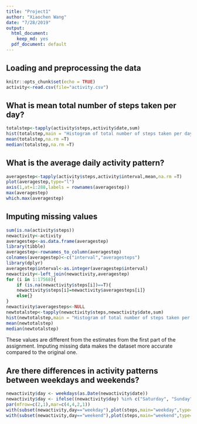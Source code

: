 ```yaml
---
title: "Project1"
author: "Xiaochen Wang"
date: "7/28/2019"
output:
  html_document:
    keep_md: yes
  pdf_document: default
---
```

## Loading and preprocessing the data
```r
knitr::opts_chunk$set(echo = TRUE)
activity<-read.csv(file="activity.csv")
```
## What is mean total number of steps taken per day?
```r
totalstep<-tapply(activity$steps,activity$date,sum)
hist(totalstep,main = "Histogram of total number of steps taken per day", xlab = "Total number of steps")
mean(totalstep,na.rm =T)
median(totalstep,na.rm =T)
```

## What is the average daily activity pattern?

```r
averagestep<-tapply(activity$steps,activity$interval,mean,na.rm =T)
plot(averagestep,type="l")
axis(1,at=1:288,labels = rownames(averagestep))
max(averagestep)
which.max(averagestep)
```
## Imputing missing values
```r
sum(is.na(activity$steps))
newactivity<-activity
averagestep<-as.data.frame(averagestep)
library(tibble)
averagestep<-rownames_to_column(averagestep)
colnames(averagestep)<-c("interval","averagesteps")
library(dplyr)
averagestep$interval<-as.integer(averagestep$interval)
newactivity<-left_join(newactivity,averagestep)
for (i in 1:17568){
    if (is.na(newactivity$steps[i])==T){
    newactivity$steps[i]=newactivity$averagesteps[i]}
    else{}
}
newactivity$averagesteps<-NULL
newtotalstep<-tapply(newactivity$steps,newactivity$date,sum)
hist(newtotalstep,main = "Histogram of total number of steps taken per day", xlab = "Total number of steps")
mean(newtotalstep)
median(newtotalstep)
```
These values are different from the estimates from the first part of the assignment. Imputing missing data makes the dataset more accurate compared to the original one.

## Are there differences in activity patterns between weekdays and weekends?
```r
newactivity$day <- weekdays(as.Date(newactivity$date))
newactivity$day <- ifelse((newactivity$day) %in% c("Saturday", "Sunday"), "weekend", "weekday")
par(mfrow=c(2,1),mar=c(4,4,2,1))
with(subset(newactivity,day=="weekday"),plot(steps,main="weekday",type="l"))
with(subset(newactivity,day=="weekend"),plot(steps,main="weekend",type="l"))
```

